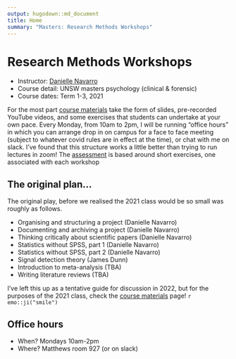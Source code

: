```yaml
---
output: hugodown::md_document
title: Home
summary: "Masters: Research Methods Workshops"
---
```


# Research Methods Workshops

- Instructor: [Danielle Navarro](https://djnavarro.net)
- Course detail: UNSW masters psychology (clinical & forensic)
- Course dates: Term 1-3, 2021


For the most part [course materials](/materials) take the form of slides, pre-recorded YouTube videos, and some exercises that students can undertake at your own pace. Every Monday, from 10am to 2pm, I will be running "office hours" in which you can arrange drop in on campus for a face to face meeting (subject to whatever covid rules are in effect at the time), or chat with me on slack. I've found that this structure works a little better than trying to run lectures in zoom! The [assessment](/assessment) is based around short exercises, one associated with each workshop


## The original plan...

The original play, before we realised the 2021 class would be so small was roughly as follows.

- Organising and structuring a project (Danielle Navarro)
- Documenting and archiving a project (Danielle Navarro)
- Thinking critically about scientific papers (Danielle Navarro)
- Statistics without SPSS, part 1 (Danielle Navarro)
- Statistics without SPSS, part 2 (Danielle Navarro)
- Signal detection theory (James Dunn)
- Introduction to meta-analysis (TBA)
- Writing literature reviews (TBA)

I've left this up as a tentative guide for discussion in 2022, but for the purposes of the 2021 class, check the [course materials](/materials) page! `r emo::ji("smile")`

## Office hours

- When? Mondays 10am-2pm
- Where? Matthews room 927 (or on slack)



<br><br><br>
